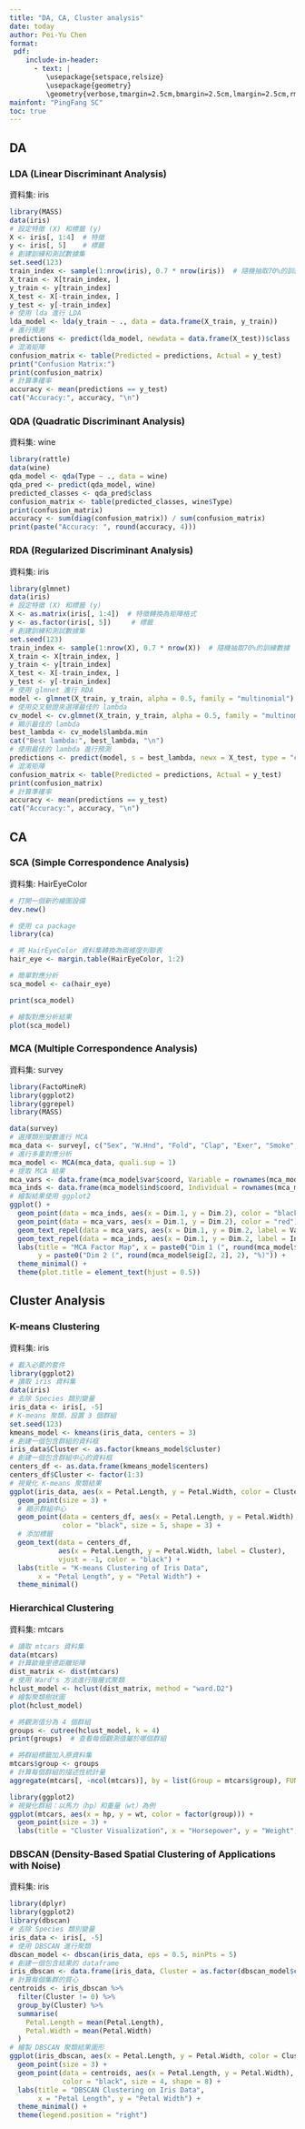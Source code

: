 ```yaml
---
title: "DA, CA, Cluster analysis"
date: today
author: Pei-Yu Chen
format:
 pdf:
    include-in-header:
      - text: |
         \usepackage{setspace,relsize}
         \usepackage{geometry}
         \geometry{verbose,tmargin=2.5cm,bmargin=2.5cm,lmargin=2.5cm,rmargin=2.5cm}
mainfont: "PingFang SC"
toc: true
---
```


## DA

### LDA (Linear Discriminant Analysis)

資料集: iris

```r
library(MASS)
data(iris)
# 設定特徵 (X) 和標籤 (y)
X <- iris[, 1:4]  # 特徵
y <- iris[, 5]    # 標籤
# 創建訓練和測試數據集
set.seed(123)
train_index <- sample(1:nrow(iris), 0.7 * nrow(iris))  # 隨機抽取70%的訓練數據
X_train <- X[train_index, ]
y_train <- y[train_index]
X_test <- X[-train_index, ]
y_test <- y[-train_index]
# 使用 lda 進行 LDA
lda_model <- lda(y_train ~ ., data = data.frame(X_train, y_train))
# 進行預測
predictions <- predict(lda_model, newdata = data.frame(X_test))$class
# 混淆矩陣
confusion_matrix <- table(Predicted = predictions, Actual = y_test)
print("Confusion Matrix:")
print(confusion_matrix)
# 計算準確率
accuracy <- mean(predictions == y_test)
cat("Accuracy:", accuracy, "\n")
```


### QDA (Quadratic Discriminant Analysis)

資料集: wine

```r
library(rattle)
data(wine)
qda_model <- qda(Type ~ ., data = wine)
qda_pred <- predict(qda_model, wine)
predicted_classes <- qda_pred$class
confusion_matrix <- table(predicted_classes, wine$Type)
print(confusion_matrix)
accuracy <- sum(diag(confusion_matrix)) / sum(confusion_matrix)
print(paste("Accuracy: ", round(accuracy, 4)))
```

### RDA (Regularized Discriminant Analysis)

資料集: iris

```r
library(glmnet)
data(iris)
# 設定特徵 (X) 和標籤 (y)
X <- as.matrix(iris[, 1:4])  # 特徵轉換為矩陣格式
y <- as.factor(iris[, 5])     # 標籤
# 創建訓練和測試數據集
set.seed(123)
train_index <- sample(1:nrow(X), 0.7 * nrow(X))  # 隨機抽取70%的訓練數據
X_train <- X[train_index, ]
y_train <- y[train_index]
X_test <- X[-train_index, ]
y_test <- y[-train_index]
# 使用 glmnet 進行 RDA
model <- glmnet(X_train, y_train, alpha = 0.5, family = "multinomial")
# 使用交叉驗證來選擇最佳的 lambda
cv_model <- cv.glmnet(X_train, y_train, alpha = 0.5, family = "multinomial")
# 顯示最佳的 lambda
best_lambda <- cv_model$lambda.min
cat("Best lambda:", best_lambda, "\n")
# 使用最佳的 lambda 進行預測
predictions <- predict(model, s = best_lambda, newx = X_test, type = "class")
# 混淆矩陣
confusion_matrix <- table(Predicted = predictions, Actual = y_test)
print(confusion_matrix)
# 計算準確率
accuracy <- mean(predictions == y_test)
cat("Accuracy:", accuracy, "\n")
```


## CA

### SCA (Simple Correspondence Analysis)

資料集: HairEyeColor

```r
# 打開一個新的繪圖設備
dev.new()

# 使用 ca package
library(ca)

# 將 HairEyeColor 資料集轉換為兩維度列聯表
hair_eye <- margin.table(HairEyeColor, 1:2)

# 簡單對應分析
sca_model <- ca(hair_eye)

print(sca_model)

# 繪製對應分析結果
plot(sca_model)
```

### MCA (Multiple Correspondence Analysis)

資料集: survey

```r
library(FactoMineR)
library(ggplot2)
library(ggrepel)
library(MASS)

data(survey)
# 選擇類別變數進行 MCA
mca_data <- survey[, c("Sex", "W.Hnd", "Fold", "Clap", "Exer", "Smoke", "M.I")]
# 進行多重對應分析
mca_model <- MCA(mca_data, quali.sup = 1)
# 提取 MCA 結果
mca_vars <- data.frame(mca_model$var$coord, Variable = rownames(mca_model$var$coord))
mca_inds <- data.frame(mca_model$ind$coord, Individual = rownames(mca_model$ind$coord))
# 繪製結果使用 ggplot2
ggplot() +
  geom_point(data = mca_inds, aes(x = Dim.1, y = Dim.2), color = "black", alpha = 0.5) +  # 個體點
  geom_point(data = mca_vars, aes(x = Dim.1, y = Dim.2), color = "red") +  # 變數點
  geom_text_repel(data = mca_vars, aes(x = Dim.1, y = Dim.2, label = Variable), color = "red") +  # 變數標籤
  geom_text_repel(data = mca_inds, aes(x = Dim.1, y = Dim.2, label = Individual), size = 2.5, color = "black") +  # 個體標籤
  labs(title = "MCA Factor Map", x = paste0("Dim 1 (", round(mca_model$eig[1, 2], 2), "%)"), 
       y = paste0("Dim 2 (", round(mca_model$eig[2, 2], 2), "%)")) +
  theme_minimal() +
  theme(plot.title = element_text(hjust = 0.5))
```

## Cluster Analysis

### K-means Clustering

資料集: iris

```r
# 載入必要的套件
library(ggplot2)
# 讀取 iris 資料集
data(iris)
# 去除 Species 類別變量
iris_data <- iris[, -5]
# K-means 聚類，設置 3 個群組
set.seed(123)
kmeans_model <- kmeans(iris_data, centers = 3)
# 創建一個包含群組的資料框
iris_data$Cluster <- as.factor(kmeans_model$cluster)
# 創建一個包含群組中心的資料框
centers_df <- as.data.frame(kmeans_model$centers)
centers_df$Cluster <- factor(1:3)
# 視覺化 K-means 聚類結果
ggplot(iris_data, aes(x = Petal.Length, y = Petal.Width, color = Cluster)) +
  geom_point(size = 3) + 
  # 顯示群組中心
  geom_point(data = centers_df, aes(x = Petal.Length, y = Petal.Width), 
             color = "black", size = 5, shape = 3) +
  # 添加標籤
  geom_text(data = centers_df, 
            aes(x = Petal.Length, y = Petal.Width, label = Cluster), 
            vjust = -1, color = "black") +
  labs(title = "K-means Clustering of Iris Data", 
       x = "Petal Length", y = "Petal Width") +
  theme_minimal()
```

### Hierarchical Clustering

資料集: mtcars

```r
# 讀取 mtcars 資料集
data(mtcars)
# 計算歐幾里德距離矩陣
dist_matrix <- dist(mtcars)
# 使用 Ward's 方法進行階層式聚類
hclust_model <- hclust(dist_matrix, method = "ward.D2")
# 繪製聚類樹狀圖
plot(hclust_model)

# 將觀測值分為 4 個群組
groups <- cutree(hclust_model, k = 4)
print(groups)  # 查看每個觀測值屬於哪個群組

# 將群組標籤加入原資料集
mtcars$group <- groups
# 計算每個群組的描述性統計量
aggregate(mtcars[, -ncol(mtcars)], by = list(Group = mtcars$group), FUN = mean)

library(ggplot2)
# 視覺化群組：以馬力（hp）和重量（wt）為例
ggplot(mtcars, aes(x = hp, y = wt, color = factor(group))) +
  geom_point(size = 3) +
  labs(title = "Cluster Visualization", x = "Horsepower", y = "Weight", color = "Group")
```

### DBSCAN (Density-Based Spatial Clustering of Applications with Noise)

資料集: iris

```r
library(dplyr)
library(ggplot2)
library(dbscan)
# 去除 Species 類別變量
iris_data <- iris[, -5]
# 使用 DBSCAN 進行聚類
dbscan_model <- dbscan(iris_data, eps = 0.5, minPts = 5)
# 創建一個包含結果的 dataframe
iris_dbscan <- data.frame(iris_data, Cluster = as.factor(dbscan_model$cluster))
# 計算每個集群的質心
centroids <- iris_dbscan %>%
  filter(Cluster != 0) %>%
  group_by(Cluster) %>%
  summarise(
    Petal.Length = mean(Petal.Length),
    Petal.Width = mean(Petal.Width)
  )
# 繪製 DBSCAN 聚類結果圖形
ggplot(iris_dbscan, aes(x = Petal.Length, y = Petal.Width, color = Cluster)) +
  geom_point(size = 3) +
  geom_point(data = centroids, aes(x = Petal.Length, y = Petal.Width), 
             color = "black", size = 4, shape = 8) +
  labs(title = "DBSCAN Clustering on Iris Data", 
       x = "Petal Length", y = "Petal Width") +
  theme_minimal() +
  theme(legend.position = "right")
```

